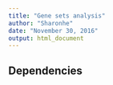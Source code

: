 ```yaml
---
title: "Gene sets analysis"
author: "Sharonhe"
date: "November 30, 2016"
output: html_document
---
```


## Dependencies
